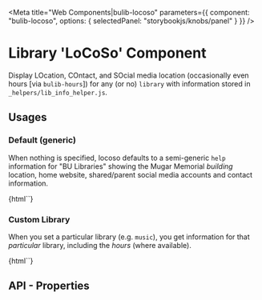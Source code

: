 
<Meta 
  title="Web Components|bulib-locoso"
  parameters={{
    component: "bulib-locoso",
    options: { selectedPanel: "storybookjs/knobs/panel" }
  }}
/>

# Library 'LoCoSo' Component

Display LOcation, COntact, and SOcial media location (occasionally even hours [via `bulib-hours`]) 
  for any (or no) `library` with information stored in `_helpers/lib_info_helper.js`.

## Usages 

### Default (generic)

When nothing is specified, locoso defaults to a semi-generic `help` information for "BU Libraries" 
  showing the Mugar Memorial _building_ location, home website, shared/parent social media accounts and 
  contact information. 

<Preview withToolbar>
  <Story name="default">
    {html`<bulib-locoso></bulib-locoso>`}
  </Story>
</Preview>

### Custom Library

When you set a particular library (e.g. `music`), you get information for that _particular_ library,
  including the _hours_ (where available).

<Preview withToolbar>
  <Story name="library">
    {html`<bulib-locoso library="music"></bulib-locoso>`}
  </Story>
</Preview>

## API - Properties 

<Props of="bulib-locoso" />

